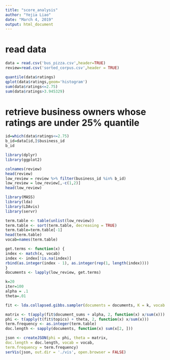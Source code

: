 ---
title: "score_analysis"
author: "Yejia Liao"
date: "March 4, 2019"
output: html_document
---

# read data
```{r}
data = read.csv('bus_pizza.csv',header=TRUE)
review=read.csv('sorted_corpus.csv',header = TRUE)
```


```{r}
quantile(data$ratings)
qplot(data$ratings,geom='histogram')
sum(data$ratings<=2.75)
sum(data$ratings>3.945329)
```

# retrieve business owners whose ratings are under 25% quantile 
```{r}
id=which(data$ratings<=2.75)
b_id=data[id,]$business_id
b_id
```

```{r}
library(dplyr)
library(ggplot2)
```

```{r}
colnames(review)
head(review)
low_review = review %>% filter(business_id %in% b_id)
low_review = low_review[,-c(1,2)]
head(low_review)
```

```{r}
library(MASS)
library(lda)
library(LDAvis)
library(servr)
```

```{r}
term.table <- table(unlist(low_review)) 
term.table <- sort(term.table, decreasing = TRUE) 
term.table=term.table[-1]
head(term.table)
vocab=names(term.table)
```

```{r}
get.terms <- function(x) {
index <- match(x, vocab) 
index <- index[!is.na(index)] 
rbind(as.integer(index - 1), as.integer(rep(1, length(index)))) 
}
documents <- lapply(low_review, get.terms)
```

```{r}
k=20
iter=100
alpha = .1
theta=.01
```

```{r}
fit <- lda.collapsed.gibbs.sampler(documents = documents, K = k, vocab = vocab, num.iterations = iter, alpha = alpha, eta = theta, initial = NULL, burnin = 0, compute.log.likelihood = TRUE)
```

```{r}
matrix <- t(apply(fit$document_sums + alpha, 2, function(x) x/sum(x))) 
phi <- t(apply(t(fit$topics) + theta, 2, function(x) x/sum(x))) 
term.frequency <- as.integer(term.table) 
doc.length <- sapply(documents, function(x) sum(x[2, ])) 
```

```{r}
json <- createJSON(phi = phi, theta = matrix, 
doc.length = doc.length, vocab = vocab,
term.frequency = term.frequency)
serVis(json, out.dir = './vis', open.browser = FALSE)
```

